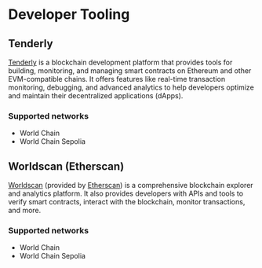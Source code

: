 # Developer Tooling

## Tenderly

[Tenderly](https://tenderly.co/) is a blockchain development platform that provides tools for building, monitoring,
 and managing smart contracts on Ethereum and other EVM-compatible chains.
 It offers features like real-time transaction monitoring, debugging, and advanced analytics
 to help developers optimize and maintain their decentralized applications (dApps). 

 ### Supported networks

- World Chain
- World Chain Sepolia

## Worldscan (Etherscan)

[Worldscan](https://worldscan.org) (provided by [Etherscan](https://etherscan.io)) is a comprehensive blockchain explorer and analytics platform. 
It also provides developers with APIs and tools to verify smart contracts, interact with the blockchain, monitor transactions, and more.    

### Supported networks

- World Chain
- World Chain Sepolia

